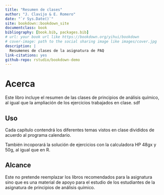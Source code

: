 ```yaml
--- 
title: "Resumen de clases"
author: "J. Clavijo & E. Romero"
date: "`r Sys.Date()`"
site: bookdown::bookdown_site
documentclass: book
bibliography: [book.bib, packages.bib]
# url: your book url like https://bookdown.org/yihui/bookdown
# cover-image: path to the social sharing image like images/cover.jpg
description: |
  Resumenes de clases de la asignatura de PAQ
link-citations: yes
github-repo: rstudio/bookdown-demo
---
```



# Acerca{-}

Este libro incluye el resumen de las clases de principios de análisis químico, al igual que la ampliación de los ejercicios trabajados en clase. sdf

## Uso{-}

Cada capítulo contendrá los diferentes temas vistos en clase divididos de acuerdo al programa calendario.

También incoporará la solución de ejercicios con la calculadora HP 48gx y 50g, al igual que en R.

## Alcance{-}

Este no pretende reemplazar los libros recomendados para la asignatura sino que es una material de apoyo para el estudio de los estudiantes de la asignatura de principios de análisis químico.